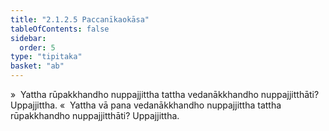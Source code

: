 ```yaml
---
title: "2.1.2.5 Paccanīkaokāsa"
tableOfContents: false
sidebar:
  order: 5
type: "tipitaka"
basket: "ab"
---
```



<DynamicBreadcrumb />

<Division number="60">

<Paragraph number="524">
»  Yattha rūpakkhandho nuppajjittha tattha vedanākkhandho nuppajjitthāti? Uppajjittha.
</Paragraph>

<Paragraph number="525">
«  Yattha vā pana vedanākkhandho nuppajjittha tattha rūpakkhandho nuppajjitthāti? Uppajjittha.
</Paragraph>
</Division>